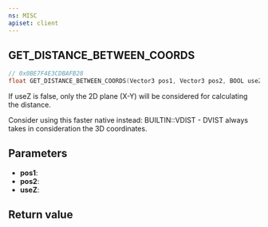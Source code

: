```yaml
---
ns: MISC
apiset: client
---
```

## GET_DISTANCE_BETWEEN_COORDS

```c
// 0x0BE7F4E3CDBAFB28
float GET_DISTANCE_BETWEEN_COORDS(Vector3 pos1, Vector3 pos2, BOOL useZ);
```

If useZ is false, only the 2D plane (X-Y) will be considered for calculating the distance.

Consider using this faster native instead: BUILTIN::VDIST - DVIST always takes in consideration the 3D coordinates.

## Parameters
* **pos1**:
* **pos2**:
* **useZ**:

## Return value